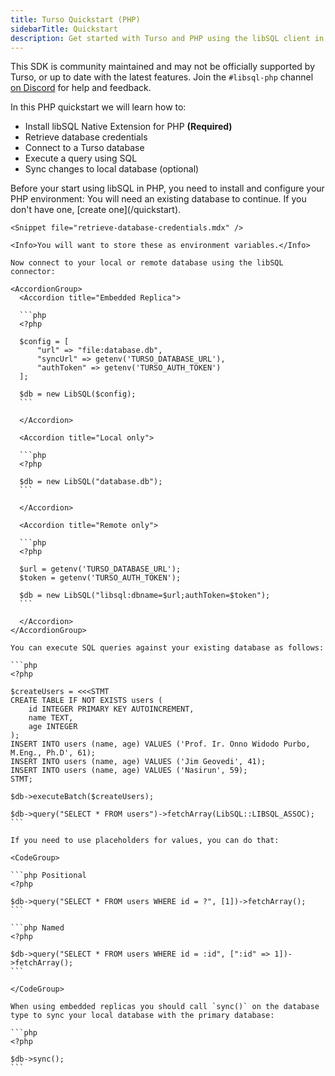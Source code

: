 ```yaml
---
title: Turso Quickstart (PHP)
sidebarTitle: Quickstart
description: Get started with Turso and PHP using the libSQL client in a few simple steps.
---
```


<Note>

This SDK is community maintained and may not be officially supported by Turso, or up to date with the latest features. Join the `#libsql-php` channel [on Discord](https://discord.gg/turso) for help and feedback.

</Note>

In this PHP quickstart we will learn how to:

- Install libSQL Native Extension for PHP **(Required)**
- Retrieve database credentials
- Connect to a Turso database
- Execute a query using SQL
- Sync changes to local database (optional)

<Steps>
  <Step title="Install libSQL Native Extension for PHP">
    Before your start using libSQL in PHP, you need to install and configure your PHP environment:
    <Snippet file="install-libsql-extension-php.mdx" />
  </Step>

  <Step title="Retrieve database credentials">
    You will need an existing database to continue. If you don't have one, [create
    one](/quickstart).

    <Snippet file="retrieve-database-credentials.mdx" />

    <Info>You will want to store these as environment variables.</Info>

  </Step>

  <Step title="Connect">

    Now connect to your local or remote database using the libSQL connector:

    <AccordionGroup>
      <Accordion title="Embedded Replica">

      ```php
      <?php

      $config = [
          "url" => "file:database.db",
          "syncUrl" => getenv('TURSO_DATABASE_URL'),
          "authToken" => getenv('TURSO_AUTH_TOKEN')
      ];

      $db = new LibSQL($config);
      ```

      </Accordion>

      <Accordion title="Local only">

      ```php
      <?php

      $db = new LibSQL("database.db");
      ```

      </Accordion>

      <Accordion title="Remote only">

      ```php
      <?php

      $url = getenv('TURSO_DATABASE_URL');
      $token = getenv('TURSO_AUTH_TOKEN');

      $db = new LibSQL("libsql:dbname=$url;authToken=$token");
      ```

      </Accordion>
    </AccordionGroup>

  </Step>

  <Step title="Execute">

    You can execute SQL queries against your existing database as follows:

    ```php
    <?php

    $createUsers = <<<STMT
    CREATE TABLE IF NOT EXISTS users (
        id INTEGER PRIMARY KEY AUTOINCREMENT,
        name TEXT,
        age INTEGER
    );
    INSERT INTO users (name, age) VALUES ('Prof. Ir. Onno Widodo Purbo, M.Eng., Ph.D', 61);
    INSERT INTO users (name, age) VALUES ('Jim Geovedi', 41);
    INSERT INTO users (name, age) VALUES ('Nasirun', 59);
    STMT;

    $db->executeBatch($createUsers);

    $db->query("SELECT * FROM users")->fetchArray(LibSQL::LIBSQL_ASSOC);
    ```

    If you need to use placeholders for values, you can do that:

    <CodeGroup>

    ```php Positional
    <?php

    $db->query("SELECT * FROM users WHERE id = ?", [1])->fetchArray();
    ```

    ```php Named
    <?php

    $db->query("SELECT * FROM users WHERE id = :id", [":id" => 1])->fetchArray();
    ```

    </CodeGroup>

  </Step>

  <Step title="Sync (Embedded Replicas only)">

    When using embedded replicas you should call `sync()` on the database type to sync your local database with the primary database:

    ```php
    <?php

    $db->sync();
    ```

  </Step>
</Steps>
